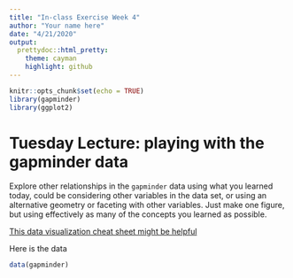 ```yaml
---
title: "In-class Exercise Week 4"
author: "Your name here"
date: "4/21/2020"
output:
  prettydoc::html_pretty:
    theme: cayman
    highlight: github
---
```


```r
knitr::opts_chunk$set(echo = TRUE)
library(gapminder)
library(ggplot2)
```

# Tuesday Lecture: playing with the gapminder data

Explore other relationships in the `gapminder` data using what you learned today, could be considering other variables in the data set, or using an alternative geometry or faceting with other variables. Just make one figure, but using effectively as many of the concepts you learned as possible.

[This data visualization cheat sheet might be helpful](https://www.rstudio.com/wp-content/uploads/2016/11/ggplot2-cheatsheet-2.1.pdf)

Here is the data
```r
data(gapminder)
```

```r


```

